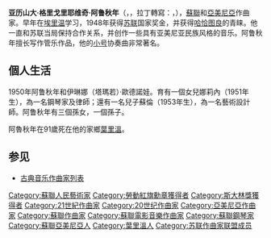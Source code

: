 {{Infobox classical
| 中文名 = 阿鲁秋年
| 画像 = Arut.jpg
| 附注 = 2008年於埃里温
| 原文名 = {{lang|hy|Ալեքսանդր Գրիգորի Հարությունյանը}}
| 拉丁字母 = Alexander Grigorevich Arutiunian
| 国别 = 亚美尼亚
| 出生日期 = {{birth date|1920|9|23}}
| 出生地 = [[File:Flag_of_the_First_Republic_of_Armenia.svg|23px]] [[亞美尼亞民主共和國|亞美尼亞民主共和國]][[埃里温|埃里温]]
| 逝世日期 = {{death date and age|2012|3|28|1920|9|23}}
| 逝世地 = {{ARM}}[[埃里温|埃里温]]
| 所属时期 = 20世纪
| 所属乐派 =
| 擅长作品类型 = 管弦乐
| 代表作 = 小号协奏曲，大号协奏曲，长号协奏曲，圆号协奏曲
| 师从 = 
| 学生 =
| 官方网站 =
}}

'''亚历山大·格里戈里耶维奇·阿鲁秋年'''（{{lang-hy|'''Ալեքսանդր Գրիգորի Հարությունյանը'''}}，{{lang-ru|'''Алекса́ндр Григо́рьевич Арутюня́н'''}}，拉丁轉寫：{{lang|la|Alexander Grigorevich Arutiunian}}，{{bd|1920年|9月23日|2012年|3月28日|catIdx=Arutiunian}}），[[蘇聯|蘇聯]]和[[亞美尼亞|亞美尼亞]]作曲家。早年在[[埃里温|埃里温]]学习，1948年获得[[苏联|苏联]]国家奖金，并获得[[哈恰图良|哈恰图良]]的青睐。他一直和苏联当局保持合作关系，并创作一些具有亚美尼亚民族风格的音乐。阿鲁秋年擅长写作管乐作品，他的[[小号|小号]]协奏曲非常著名。

== 個人生活 ==
1950年阿鲁秋年和伊琳娜（塔瑪若）·歐德諾娃。育有一個女兒娜莉內（1951年生），為一名鋼琴家及律師；還有一名兒子蘇倫（1953年生），為一名藝術設計師。阿鲁秋年有三個孫女，一個孫子。

阿魯秋年在91歲死在他的家鄉[[葉里溫|葉里溫]]。

== 参见 ==
* [[古典音乐作曲家列表|古典音乐作曲家列表]]

{{Authority control}}
{{Classical-composer-stub}}

{{DEFAULTSORT:Arutiunian}}
[[Category:蘇聯人民藝術家|Category:蘇聯人民藝術家]]
[[Category:勞動紅旗勳章獲得者|Category:勞動紅旗勳章獲得者]]
[[Category:斯大林獎獲得者|Category:斯大林獎獲得者]]
[[Category:21世紀作曲家|Category:21世紀作曲家]]
[[Category:20世纪作曲家|Category:20世纪作曲家]]
[[Category:亞美尼亞作曲家|Category:亞美尼亞作曲家]]
[[Category:蘇聯作曲家|Category:蘇聯作曲家]]
[[Category:蘇聯電影音樂作曲家|Category:蘇聯電影音樂作曲家]]
[[Category:蘇聯鋼琴家|Category:蘇聯鋼琴家]]
[[Category:蘇聯亞美尼亞人|Category:蘇聯亞美尼亞人]]
[[Category:葉里溫人|Category:葉里溫人]]
[[Category:苏联作曲家联盟成员|Category:苏联作曲家联盟成员]]
